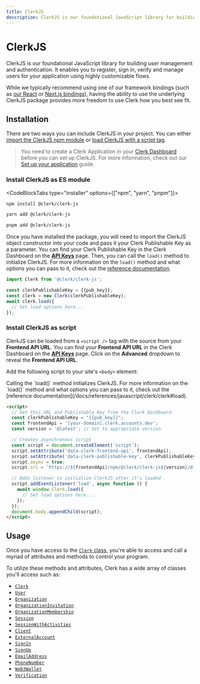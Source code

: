 ```yaml
---
title: ClerkJS
description: ClerkJS is our foundational JavaScript library for building user management and authentication. It enables you to register, sign in, verify and manage users for your application using highly customizable flows.
---
```


# ClerkJS

ClerkJS is our foundational JavaScript library for building user management and authentication. It enables you to register, sign in, verify and manage users for your application using highly customizable flows.

While we typically recommend using one of our framework bindings (such as [our React](/docs/quickstarts/react) or [Next.js bindings](/docs/quickstarts/nextjs)), having the ability to use the underlying ClerkJS package provides more freedom to use Clerk how you best see fit.

## Installation

There are two ways you can include ClerkJS in your project. You can either [import the ClerkJS npm module](#install-clerk-js-as-es-module) or [load ClerkJS with a script tag](#install-clerk-js-as-script).

> You need to create a Clerk Application in your [Clerk Dashboard](https://dashboard.clerk.com/) before you can set up ClerkJS. For more information, check out our [Set up your application](/docs/quickstarts/setup-clerk) guide.

### Install ClerkJS as ES module

<CodeBlockTabs type="installer" options={["npm", "yarn", "pnpm"]}>
  ```bash filename="terminal"
  npm install @clerk/clerk-js
  ```

```bash filename="terminal"
yarn add @clerk/clerk-js
```

```bash filename="terminal"
pnpm add @clerk/clerk-js
```

</CodeBlockTabs>

Once you have installed the package, you will need to import the ClerkJS object constructor into your code and pass it your Clerk Publishable Key as a parameter. You can find your Clerk Publishable Key in the Clerk Dashboard on the [**API Keys**](https://dashboard.clerk.com/last-active?path=api-keys) page. Then, you can call the `load()` method to initialize ClerkJS. For more information on the `load()` method and what options you can pass to it, check out the [reference documentation](/docs/references/javascript/clerk/clerk#load).

<InjectKeys>

```js
import Clerk from '@clerk/clerk-js';

const clerkPublishableKey = {{pub_key}};
const clerk = new Clerk(clerkPublishableKey);
await clerk.load({
  // Set load options here...
});
```

</InjectKeys>

### Install ClerkJS as script

ClerkJS can be loaded from a `<script />` tag with the source from your **Frontend API URL**. You can find your **Frontend API URL** in the Clerk Dashboard on the **[API Keys](https://dashboard.clerk.com/last-active?path=api-keys)** page. Click on the **Advanced** dropdown to reveal the **Frontend API URL**.

Add the following script to your site's `<body>` element:

<Callout type="info">
  Calling the `load()` method initializes ClerkJS. For more information on the
  `load()` method and what options you can pass to it, check out the [reference
  documentation](/docs/references/javascript/clerk/clerk#load).
</Callout>

<InjectKeys>

```html
<script>
  // Get this URL and Publishable Key from the Clerk Dashboard
  const clerkPublishableKey = "{{pub_key}}";
  const frontendApi = '[your-domain].clerk.accounts.dev';
  const version = '@latest'; // Set to appropriate version

  // Creates asynchronous script
  const script = document.createElement('script');
  script.setAttribute('data-clerk-frontend-api', frontendApi);
  script.setAttribute('data-clerk-publishable-key', clerkPublishableKey);
  script.async = true;
  script.src = `https://${frontendApi}/npm/@clerk/clerk-js${version}/dist/clerk.browser.js`;

  // Adds listener to initialize ClerkJS after it's loaded
  script.addEventListener('load', async function () {
    await window.Clerk.load({
      // Set load options here...
    });
  });
  document.body.appendChild(script);
</script>
```

</InjectKeys>

## Usage

Once you have access to the [`Clerk` class](/docs/references/javascript/clerk/clerk), you're able to access and call a myriad of attributes and methods to control your program.

To utilize these methods and attributes, Clerk has a wide array of classes you'll access such as:

- [`Clerk`](/docs/references/javascript/clerk/clerk)
- [`User`](/docs/references/javascript/user/user)
- [`Organization`](/docs/references/javascript/organization/organization)
- [`OrganizationInvitation`](/docs/references/javascript/organization-invitation)
- [`OrganizationMembership`](/docs/references/javascript/organization-membership)
- [`Session`](/docs/references/javascript/session)
- [`SessionWithActivities`](/docs/references/javascript/session-with-activities)
- [`Client`](/docs/references/javascript/client)
- [`ExternalAccount`](/docs/references/javascript/external-account)
- [`SignIn`](/docs/references/javascript/sign-in/sign-in)
- [`SignUp`](/docs/references/javascript/sign-up/sign-up)
- [`EmailAddress`](/docs/references/javascript/email-address/email-address)
- [`PhoneNumber`](/docs/references/javascript/phone-number/phone-number)
- [`Web3Wallet`](/docs/references/javascript/web3-wallet/web3-wallet)
- [`Verification`](/docs/references/javascript/verification)
